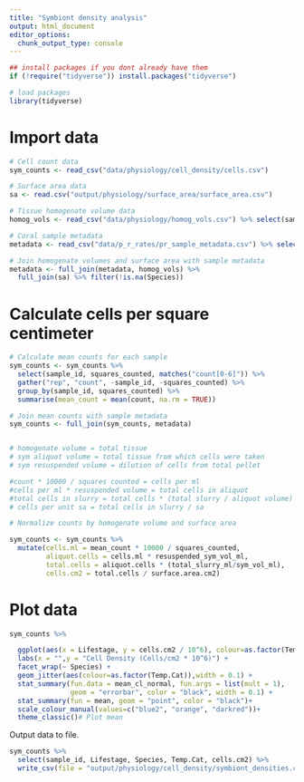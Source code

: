 ```yaml
---
title: "Symbiont density analysis"
output: html_document
editor_options: 
  chunk_output_type: console
---
```


```r
## install packages if you dont already have them
if (!require("tidyverse")) install.packages("tidyverse")

# load packages
library(tidyverse)
```

# Import data
```r
# Cell count data
sym_counts <- read_csv("data/physiology/cell_density/cells.csv")

# Surface area data
sa <- read.csv("output/physiology/surface_area/surface_area.csv") 

# Tissue homogenate volume data
homog_vols <- read_csv("data/physiology/homog_vols.csv") %>% select(sample_id, total_slurry_ml, sym_vol_ml, host_vol_ml, resuspended_sym_vol_ml)

# Coral sample metadata
metadata <- read_csv("data/p_r_rates/pr_sample_metadata.csv") %>% select(sample_id, Species, Lifestage, Temp.Cat) %>% filter(!str_detect(sample_id, "^BK"))

# Join homogenate volumes and surface area with sample metadata
metadata <- full_join(metadata, homog_vols) %>%
  full_join(sa) %>% filter(!is.na(Species))
```


# Calculate cells per square centimeter
```r
# Calculate mean counts for each sample
sym_counts <- sym_counts %>%
  select(sample_id, squares_counted, matches("count[0-6]")) %>%
  gather("rep", "count", -sample_id, -squares_counted) %>%
  group_by(sample_id, squares_counted) %>%
  summarise(mean_count = mean(count, na.rm = TRUE))

# Join mean counts with sample metadata
sym_counts <- full_join(sym_counts, metadata)


# homogenate volume = total tissue
# sym aliquot volume = total tissue from which cells were taken
# sym resuspended volume = dilution of cells from total pellet 

#count * 10000 / squares counted = cells per ml
#cells per ml * resuspended volume = total cells in aliquot
#total cells in slurry = total cells * (total slurry / aliquot volume)
# cells per unit sa = total cells in slurry / sa 

# Normalize counts by homogenate volume and surface area

sym_counts <- sym_counts %>%
  mutate(cells.ml = mean_count * 10000 / squares_counted,
         aliquot.cells = cells.ml * resuspended_sym_vol_ml, 
         total.cells = aliquot.cells * (total_slurry_ml/sym_vol_ml),
         cells.cm2 = total.cells / surface.area.cm2)
```

# Plot data
```r
sym_counts %>%

  ggplot(aes(x = Lifestage, y = cells.cm2 / 10^6), colour=as.factor(Temp.Cat)) +
  labs(x = "",y = "Cell Density (Cells/cm2 * 10^6)") +
  facet_wrap(~ Species) +
  geom_jitter(aes(colour=as.factor(Temp.Cat)),width = 0.1) +                                            # Plot all points
  stat_summary(fun.data = mean_cl_normal, fun.args = list(mult = 1),    # Plot standard error
               geom = "errorbar", color = "black", width = 0.1) +
  stat_summary(fun = mean, geom = "point", color = "black")+
  scale_colour_manual(values=c("blue2", "orange", "darkred"))+
  theme_classic()# Plot mean
```

Output data to file.  

```r
sym_counts %>%
  select(sample_id, Lifestage, Species, Temp.Cat, cells.cm2) %>%
  write_csv(file = "output/physiology/cell_density/symbiont_densities.csv")

```
